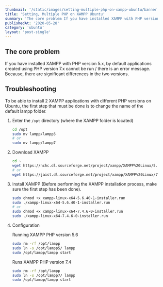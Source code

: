 ```yaml
---
thumbnail: '/static/images/setting-multiple-php-on-xampp-ubuntu/banner.png'
title: 'Setting, Multiple PHP on XAMPP Ubuntu'
summary: 'The core problem If you have installed XAMPP with PHP version 5.x, by default applications created using PHP version 7.x cannot be run / there is an error message. Because, there…'
publishedAt: '2020-05-28'
category: 'ubuntu'
layout: 'post-single'
---
```


## The core problem

If you have installed XAMPP with PHP version 5.x, by default applications created using PHP version 7.x cannot be run / there is an error message. Because, there are significant differences in the two versions.

## Troubleshooting

To be able to install 2 XAMPP applications with different PHP versions on Ubuntu, the first step that must be done is to change the name of the default lampp folder.

1. Enter the `/opt` directory (where the XAMPP folder is located)

   ```bash
   cd /opt
   sudo mv lampp/lampp5
   # or
   sudo mv lampp/lampp7
   ```

1. Download XAMPP

   ```bash
   cd ~
   wget https://nchc.dl.sourceforge.net/project/xampp/XAMPP%20Linux/5.6.40/xampp-linux-x64-5.6.40-1-installer.run
   # or
   wget https://jaist.dl.sourceforge.net/project/xampp/XAMPP%20Linux/7.4.6/xampp-linux-x64-7.4.6-0-installer.run
   ```

1. Install XAMPP (Before performing the XAMPP installation process, make sure the first step has been done).

   ```bash
   sudo chmod +x xampp-linux-x64-5.6.40-1-installer.run
   sudo ./xampp-linux-x64-5.6.40-1-installer.run
   # or
   sudo chmod +x xampp-linux-x64-7.4.6-0-installer.run
   sudo ./xampp-linux-x64-7.4.6-0-installer.run
   ```

1. Configuration

   Running XAMPP PHP version 5.6

   ```bash
   sudo rm -rf /opt/lampp
   sudo ln -s /opt/lampp5/ lampp
   sudo /opt/lampp/lampp start
   ```

   Runs XAMPP PHP version 7.4

   ```bash
   sudo rm -rf /opt/lampp
   sudo ln -s /opt/lampp7/ lampp
   sudo /opt/lampp/lampp start
   ```
